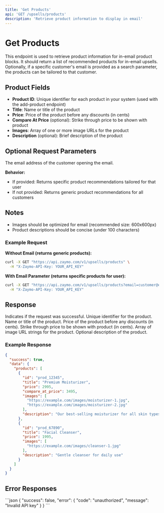 ```yaml
---
title: 'Get Products'
api: 'GET /upsells/products'
description: 'Retrieve product information to display in email'
---
```


# Get Products

This endpoint is used to retrieve product information for in-email product blocks. It should return a list of recommended products for in-email upsells. Optionally, if a specific customer's email is provided as a search parameter, the products can be tailored to that customer.

## Product Fields

- **Product ID**: Unique identifier for each product in your system (used with the add-product endpoint)
- **Title**: Name or title of the product
- **Price**: Price of the product before any discounts (in cents)
- **Compare At Price** (optional): Strike through price to be shown with product
- **Images**: Array of one or more image URLs for the product
- **Description** (optional): Brief description of the product

## Optional Request Parameters

<ParamField path="email" type="string" optional>
  The email address of the customer opening the email.
  
  **Behavior:**
  - If provided: Returns specific product recommendations tailored for that user
  - If not provided: Returns generic product recommendations for all customers
</ParamField>

## Notes

- Images should be optimized for email (recommended size: 600x600px)
- Product descriptions should be concise (under 100 characters)

### Example Request

**Without Email (returns generic products):**
```bash
curl -X GET "https://api.zaymo.com/v1/upsells/products" \
  -H "X-Zaymo-API-Key: YOUR_API_KEY"
```

**With Email Parameter (returns specific products for user):**
```bash
curl -X GET "https://api.zaymo.com/v1/upsells/products?email=customer@example.com" \
  -H "X-Zaymo-API-Key: YOUR_API_KEY"
```

## Response

<ResponseField name="success" type="boolean">
  Indicates if the request was successful.
</ResponseField>

<ResponseField name="data" type="object">
  <Expandable title="Properties">
    <ResponseField name="products" type="array">
      <Expandable title="Product Object">
        <ResponseField name="id" type="string">
          Unique identifier for the product.
        </ResponseField>
        <ResponseField name="title" type="string">
          Name or title of the product.
        </ResponseField>
        <ResponseField name="price" type="number">
          Price of the product before any discounts (in cents).
        </ResponseField>
        <ResponseField name="compare_at_price" type="number" optional>
          Strike through price to be shown with product (in cents).
        </ResponseField>
        <ResponseField name="images" type="string[]">
          Array of image URL strings for the product.
        </ResponseField>
        <ResponseField name="description" type="string" optional>
          Optional description of the product.
        </ResponseField>
      </Expandable>
    </ResponseField>
  </Expandable>
</ResponseField>

### Example Response

```json
{
  "success": true,
  "data": {
    "products": [
      {
        "id": "prod_12345",
        "title": "Premium Moisturizer",
        "price": 2995,
        "compare_at_price": 3495,
        "images": [
          "https://example.com/images/moisturizer-1.jpg",
          "https://example.com/images/moisturizer-2.jpg"
        ],
        "description": "Our best-selling moisturizer for all skin types"
      },
      {
        "id": "prod_67890",
        "title": "Facial Cleanser",
        "price": 1995,
        "images": [
          "https://example.com/images/cleanser-1.jpg"
        ],
        "description": "Gentle cleanser for daily use"
      }
    ]
  }
}
```

## Error Responses

<AccordionGroup>
  <Accordion title="Authentication Error">
    ```json
    {
      "success": false,
      "error": {
        "code": "unauthorized",
        "message": "Invalid API key"
      }
    }
    ```
  </Accordion>
</AccordionGroup>